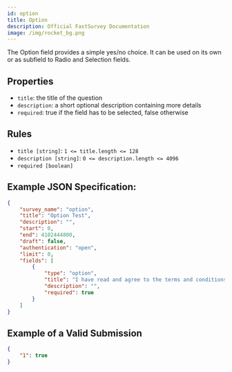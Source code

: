 ```yaml
---
id: option
title: Option
description: Official FastSurvey Documentation
image: /img/rocket_bg.png
---
```


The Option field provides a simple yes/no choice. It can be used on its own or as subfield to Radio and Selection fields.

## Properties

- `title`: the title of the question
- `description`: a short optional description containing more details
- `required`: true if the field has to be selected, false otherwise

## Rules

- `title [string]`: `1 <= title.length <= 128`
- `description [string]`: `0 <= description.length <= 4096`
- `required [boolean]`

## Example JSON Specification:

```json
{
    "survey_name": "option",
    "title": "Option Test",
    "description": "",
    "start": 0,
    "end": 4102444800,
    "draft": false,
    "authentication": "open",
    "limit": 0,
    "fields": [
        {
            "type": "option",
            "title": "I have read and agree to the terms and conditions",
            "description": "",
            "required": true
        }
    ]
}
```

## Example of a Valid Submission

```json
{
    "1": true
}
```
